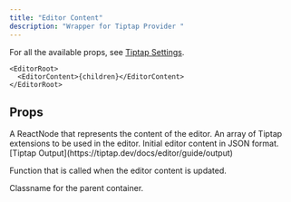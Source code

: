 ```yaml
---
title: "Editor Content"
description: "Wrapper for Tiptap Provider "
---
```


For all the available props, see [Tiptap Settings](https://tiptap.dev/docs/editor/api/editor#settings).

```tsx
<EditorRoot>
  <EditorContent>{children}</EditorContent>
</EditorRoot>
```

## Props

<ParamField required path='children' type='ReactNode'>
  A ReactNode that represents the content of the editor.
</ParamField>

<ParamField path='extensions' type='Extension[]' required>
  An array of Tiptap extensions to be used in the editor.
</ParamField>

<ParamField path='initialContent' type='JSONContent'>
  Initial editor content in JSON format. [Tiptap
  Output](https://tiptap.dev/docs/editor/guide/output)
</ParamField>

<ParamField
  path='onUpdate'
  type='(props: {
    editor: Editor;
    transaction: Transaction;
}) => void'>
  Function that is called when the editor content is updated.
</ParamField>

<ParamField path='className' type='string'>
  Classname for the parent container.
</ParamField>
